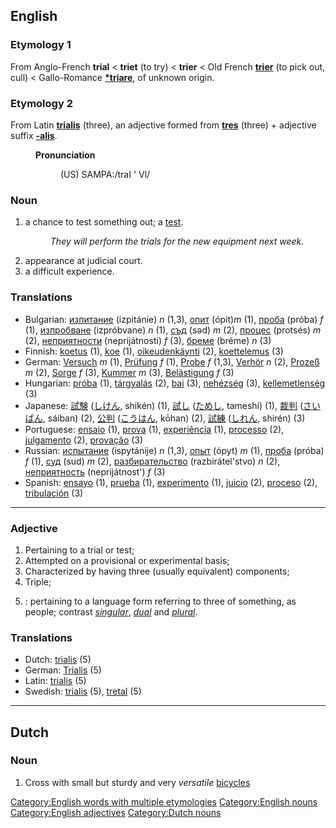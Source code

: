 ==English==

=== Etymology 1 ===
From Anglo-French '''trial''' < '''triet''' (to try) < '''trier''' < Old French '''[[trier]]''' (to pick out, cull) < Gallo-Romance '''[[*triare]]''', of unknown origin.

=== Etymology 2 ===
From Latin '''[[trialis]]''' (three), an adjective formed from '''[[tres]]''' (three) + adjective suffix '''[[-alis]]'''.

:'''Pronunciation'''
::(US) SAMPA:/traI ' Vl/

=== Noun ===

# a chance to test something out; a [[test]].
#:''They will perform the trials for the new equipment next week.''
# appearance at judicial court.
# a difficult experience.

===Translations===
*Bulgarian: [[изпитание]] (izpitánie) ''n'' (1,3), [[опит]] (ópit)''m'' (1), [[проба]] (próba) ''f'' (1), [[изпробване]] (izpróbvane) ''n'' (1), [[съд]] (səd) ''m'' (2), [[процес]] (protsés) ''m'' (2), [[неприятности]] (neprijátnosti) ''f'' (3), [[бреме]] (bréme) ''n'' (3)
*Finnish: [[koetus]] (1), [[koe]] (1), [[oikeudenkäynti]] (2), [[koettelemus]] (3)
*German: [[Versuch]] ''m'' (1), [[Prüfung]] ''f'' (1), [[Probe]] ''f'' (1,3), [[Verhör]] ''n'' (2), [[Prozeß]] ''m'' (2), [[Sorge]] ''f'' (3), [[Kummer]] ''m'' (3), [[Belästigung]] ''f'' (3)
*Hungarian: [[próba]] (1), [[tárgyalás]] (2), [[bai]] (3), [[nehézség]] (3), [[kellemetlenség]] (3)
*Japanese: [[試験]] ([[しけん]], shikén) (1), [[試し]] ([[ためし]], tameshí) (1), [[裁判]] ([[さいばん]], sáiban) (2), [[公判]] ([[こうはん]], kōhan) (2), [[試練]] ([[しれん]], shirén) (3)
*Portuguese: [[ensaio]] (1), [[prova]] (1), [[experiência]] (1), [[processo]] (2), [[julgamento]] (2), [[provação]] (3)
*Russian: [[испытание]] (ispytánije) ''n'' (1,3), [[опыт]] (ópyt) ''m'' (1), [[проба]] (próba) ''f'' (1), [[суд]] (sud) ''m'' (2), [[разбирательство]] (razbirátel'stvo) ''n'' (2), [[неприятность]] (neprijátnost') ''f'' (3)
*Spanish: [[ensayo]] (1), [[prueba]] (1), [[experimento]] (1), [[juicio]] (2), [[proceso]] (2), [[tribulación]] (3)

----

=== Adjective ===
# Pertaining to a trial or test;
# Attempted on a provisional or experimental basis;
# Characterized by having three (usually equivalent) components;
# Triple;
#{{grammar}}: pertaining to a language form referring to three of something, as people; contrast ''[[singular]]'', ''[[dual]]'' and ''[[plural]]''.

===Translations===
*Dutch: [[trialis]] (5)
*German: [[Trialis]] (5)
*Latin: [[trialis]] (5)
*Swedish: [[trialis]] (5), [[tretal]] (5)

----

==Dutch==
===Noun===

# Cross with small but sturdy and very ''versatile'' [[bicycles]]

[[Category:English words with multiple etymologies]]
[[Category:English nouns]]
[[Category:English adjectives]]
[[Category:Dutch nouns]]